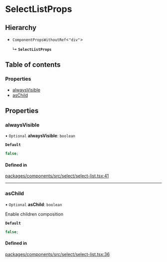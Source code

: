 # SelectListProps

## Hierarchy

- `ComponentPropsWithoutRef`\<`"div"`\>

  ↳ **`SelectListProps`**

## Table of contents

### Properties

- [alwaysVisible](SelectListProps.md#alwaysvisible)
- [asChild](SelectListProps.md#aschild)

## Properties

### alwaysVisible

• `Optional` **alwaysVisible**: `boolean`

**`Default`**

```ts
false;
```

#### Defined in

[packages/components/src/select/select-list.tsx:41](https://github.com/vtex/shoreline/blob/9b5214c2f/packages/components/src/select/select-list.tsx#L41)

---

### asChild

• `Optional` **asChild**: `boolean`

Enable children composition

**`Default`**

```ts
false;
```

#### Defined in

[packages/components/src/select/select-list.tsx:36](https://github.com/vtex/shoreline/blob/9b5214c2f/packages/components/src/select/select-list.tsx#L36)
